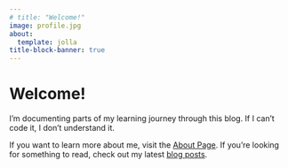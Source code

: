 ```yaml
---
# title: "Welcome!"
image: profile.jpg
about:
  template: jolla
title-block-banner: true
---
```


# Welcome!

I'm documenting parts of my learning journey through this blog. If I can't code it, I don't understand it.

If you want to learn more about me, visit the [About Page](about.qmd). If you're looking for something to read, check out my latest [blog posts](blog/index.qmd).